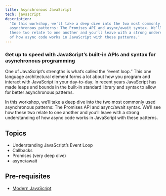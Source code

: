 ```yaml
---
title: Asynchronous JavaScript
tech: javascript
description:
  'In this workshop, we’ll take a deep dive into the two most commonly used
  asynchronous patterns: The Promises API and async/await syntax. We’ll see how
  these two relate to one another and you’ll leave with a strong understanding
  of how async code works in JavaScript with these patterns.'
---
```


### Get up to speed with JavaScript’s built-in APIs and syntax for asynchronous programming

One of JavaScript’s strengths is what’s called the “event loop.” This one
language architectural element forms a lot about how you program and interact
with JavaScript in your day-to-day. In recent years JavaScript has made leaps
and bounds in the built-in standard library and syntax to allow for better
asynchronous patterns.

In this workshop, we’ll take a deep dive into the two most commonly used
asynchronous patterns: The Promises API and async/await syntax. We’ll see how
these two relate to one another and you’ll leave with a strong understanding of
how async code works in JavaScript with these patterns.

## Topics

- Understanding JavaScript’s Event Loop
- Callbacks
- Promises (very deep dive)
- async/await

## Pre-requisites

- [Modern JavaScript](/workshops/modern-java-script)
